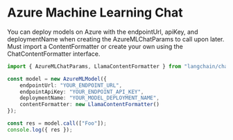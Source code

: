 # Azure Machine Learning Chat

You can deploy models on Azure with the endpointUrl, apiKey, and deploymentName
when creating the AzureMLChatParams to call upon later. Must import a ContentFormatter
or create your own using the ChatContentFormatter interface.

```typescript
import { AzureMLChatParams, LlamaContentFormatter } from "langchain/chat_models/azure_ml";

const model = new AzureMLModel({
    endpointUrl: "YOUR_ENDPOINT_URL", 
    endpointApiKey: "YOUR_ENDPOINT_API_KEY", 
    deploymentName: "YOUR_MODEL_DEPLOYMENT_NAME",
    contentFormatter: new LlamaContentFormatter()
});

const res = model.call(["Foo"]);
console.log({ res });
```
